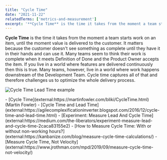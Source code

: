 ```yaml
---
title: "Cycle Time"
date: "2021-11-22"
relatedTerms: ['metrics-and-measurement']
excerpt: '**Cycle Time** is the time it takes from the moment a team starts work on an item, until'
---
```


**Cycle Time** is the time it takes from the moment a team starts work on an item, until the moment value is delivered to the customer. It matters because the customer doesn't see something as complete until they have it in their hands and can use it. Many teams seem to think their work is complete when it meets Definition of Done and the Product Owner accepts the item. If you live in a world where features are delivered continuously then this is true. Many teams, however, live in a world where work happens downstream of the Development Team. Cycle time captures all of that and therefore challenges us to optimize the whole delivery process.

![Cycle Time Lead Time example](src/content/glossary/cycle-time/images/Cycle-Time-Lead-Time-example-scaled.jpg)

<HighlightBox heading="Resource Links" variant="resourceLinks">
- [Cycle Time](external:https://martinfowler.com/bliki/CycleTime.html) (Martin Fowler)
- [Cycle Time and Lead Time](external:https://agilecomplexificationinverter.blogspot.com/2016/12/cycle-time-and-lead-time.html)
- [Experiment: Measure Lead And Cycle Time](external:https://medium.com/the-liberators/experiment-measure-lead-and-cycle-time-2caca83155e2)
- [How to Measure Cycle Time: With or without non-working hours?](external:https://kanbanize.com/blog/measure-cycle-time-calculations/)
- [Measure Cycle Time, Not Velocity](external:https://www.jrothman.com/mpd/2019/09/measure-cycle-time-not-velocity/)
</HighlightBox>
